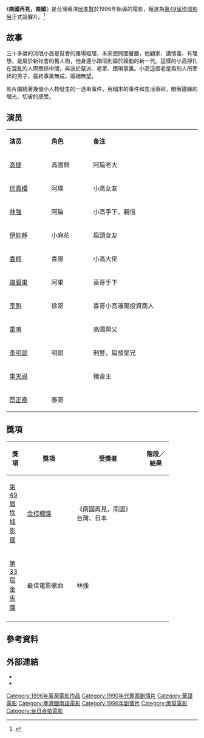 {{Infobox Film 
 | name   = 南國再見，南國
 | original_name = 
 | image  = 
 | caption = 
 | director = [[侯孝賢|侯孝賢]] 
 | producer = [[楊登魁|楊登魁]]
 | writer   = [[朱天文|朱天文]]
 | starring = [[高捷|高捷]]<br>[[林強_(1964年)|林強]]<br>[[伊能靜|伊能靜]]
|  production_company = {{flagicon|TWN}}侯孝賢電影社有限公司
 | distributor = 
 | budget = 
 | gross = 
 | cinematography = [[李屏賓|李屏賓]]<br>陳懐恩
 | editing = [[廖慶松|廖慶松]]
 | sound = 
 | released = {{film date|1996|5|13|[[坎城影展|坎城影展]]|1996|9|6|[[多倫多影展|多倫多影展]]|1997|4|12|日本}}
 | runtime = 124分鐘（台灣）<br>112分钟（日本）<br>116分鐘（美國）
 | country  = {{TWN}}<br>{{JPN}}
 | language = [[閩南語|閩南語]]、[[國語|國語]]
 | imdb_id  = 0117151
 | amg_id  = 
 | }}

《'''南國再見，南國'''》是台灣導演[[侯孝賢|侯孝賢]]於1996年執導的電影，獲選為[[第49屆坎城影展|第49屆坎城影展]]正式競賽片。<ref>{{Cite web |url=https://taiwancinema.bamid.gov.tw/Film/Filmcontent/?ContentUrl=18805 |title=南國再見，南國(台灣電影網) |access-date=2020-03-08 |archive-date=2020-11-23 |archive-url=https://web.archive.org/web/20201123170954/https://taiwancinema.bamid.gov.tw/Film/Filmcontent/?ContentUrl=18805 |dead-url=no }}</ref>

== 故事 ==
三十多歲的流氓小高是幫會的賭場經理，未來想開間餐廳，他顧家、講情義、有理想，是屬於新社會的舊人物，他身邊小跟班則屬於躁動的新一代。這樣的小高掙扎在混亂的人際關係中間，奔波於幫派、老家、跟瑣事裏。小高這個老是爲別人所牽絆的男子，最終事業無成，婚姻無望。

影片圍繞著幾個小人物發生的一連串事件，用細末的事件和生活瑣碎，瞭解邊緣的眼光、切膚的感受。

==演员==
{|class="wikitable sortable" width="57%"
|- style="background:cornflowerblue; color:white" align=center
|style="width:2%"|'''演员'''||style="width:2%"|'''角色'''||style="width:6%"|'''备注'''
|-
| [[高捷|高捷]]   ||高國興||阿扁老大
|-
| [[徐貴櫻|徐貴櫻]]  ||阿瑛||小高女友
|-
| [[林強|林強]]   ||阿扁||小高手下，親信
|-
| [[伊能靜|伊能靜]]  ||小麻花||扁頭女友
|-
| [[喜翔|喜翔]]   ||喜哥||小高大佬
|-
| [[連碧東|連碧東]]   ||阿東||喜哥手下
|-
| [[李魁|李魁]]   ||徐哥||喜哥小高瀋陽投資商人
|-
| [[雷鳴|雷鳴]]   ||||高國興父
|-
| [[李明朗|李明朗]]   ||明朗||刑警，扁頭堂兄
|-
| [[李天祿|李天祿]]   ||||豬舍主
|-
| [[蔡正泰|蔡正泰]]   ||泰哥||
|}

== 獎項 ==
{| class="wikitable" width="85%"
|-align=center
! width="10%"|獎項
! width="28%"|獎項
! width=<!保留調整空間"25%">|受獎者
! width="15%"|階段／結果
|- align=center
| rowspan="1"|[[坎城影展|第49屆坎城影展]]
| [[金棕櫚獎|金棕櫚獎]]
| 《南國再見，南國》<br>台灣、日本
| {{nom}}
|- align=center
| rowspan="1"|[[第33屆金馬獎|第33屆金馬獎]]
| 最佳電影歌曲
| 林強
| {{won}}
|- align=center
|}

== 參考資料 ==
{{reflist}}

== 外部連結 ==
* {{IMDb title|id=0117151}}
* {{youtube|2nJ7wZ5A2UI|林強-南國再見}}

{{侯孝賢電影作品}}
{{金馬獎最佳原創電影歌曲}}

[[Category:1996年臺灣電影作品|Category:1996年臺灣電影作品]]
[[Category:1990年代罪案剧情片|Category:1990年代罪案剧情片]]
[[Category:華語電影|Category:華語電影]]
[[Category:臺灣閩南語電影|Category:臺灣閩南語電影]]
[[Category:1996年剧情片|Category:1996年剧情片]]
[[Category:黑幫電影|Category:黑幫電影]]
[[Category:台日合拍電影|Category:台日合拍電影]]